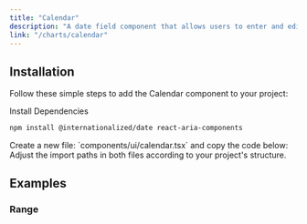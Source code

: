 ```yaml
---
title: "Calendar"
description: "A date field component that allows users to enter and edit date."
link: "/charts/calendar"
---
```


<ComponentPreview name="calendar-demo" />

## Installation

Follow these simple steps to add the Calendar component to your project:

<Steps>

<Step>
Install Dependencies
</Step>

```bash 
npm install @internationalized/date react-aria-components 
```

<Step>
    Create a new file: `components/ui/calendar.tsx` and copy the code below:
</Step>

<CollapsibleSource name="calendar" />

<Step>
    Adjust the import paths in both files according to your project's structure.
</Step>

</Steps>

## Examples

### Range

<ComponentPreview name="calendar-range" />
